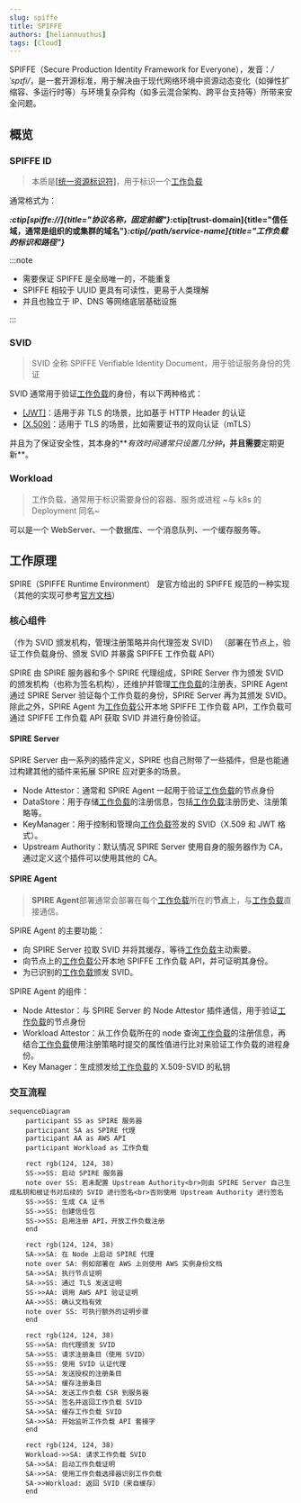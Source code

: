 ```yaml
---
slug: spiffe
title: SPIFFE
authors: [heliannuuthus]
tags: [Cloud]
---
```


SPIFFE（Secure Production Identity Framework for Everyone），发音：_/ˈspɪfi/_，是一套开源标准，用于解决由于现代网络环境中资源动态变化（如弹性扩缩容、多运行时等）与环境复杂异构（如多云混合架构、跨平台支持等）所带来安全问题。

<!-- truncate -->

## 概览

### SPIFFE ID

> 本质是[[统一资源标识符]](/blog/terms/web#uri)，用于标识一个[工作负载](#Workload)

通常格式为：

**_:ctip[spiffe://]{title="协议名称，固定前缀"}_:ctip[trust-domain]{title="信任域，通常是组织的或集群的域名"}_:ctip[/path/service-name]{title="工作负载的标识和路径"}_**

:::note

- 需要保证 SPIFFE 是全局唯一的，不能重复
- SPIFFE 相较于 UUID 更具有可读性，更易于人类理解
- 并且也独立于 IP、DNS 等网络底层基础设施

:::

### SVID

> SVID 全称 SPIFFE Verifiable Identity Document，用于验证服务身份的凭证

SVID 通常用于验证[工作负载](#Workload)的身份，有以下两种格式：

- [[JWT]](/blog/terms/jwt#jwt)：适用于非 TLS 的场景，比如基于 HTTP Header 的认证
- [[X.509]](/blog/terms/crypto#x509)：适用于 TLS 的场景，比如需要证书的双向认证（mTLS）

并且为了保证安全性，其本身的**_有效时间通常只设置几分钟_**，并且需要**定期更新**。

### Workload

> 工作负载，通常用于标识需要身份的容器、服务或进程 ~与 k8s 的 Deployment 同名~

可以是一个 WebServer、一个数据库、一个消息队列、一个缓存服务等。

## 工作原理

SPIRE（SPIFFE Runtime Environment） 是官方给出的 SPIFFE 规范的一种实现（其他的实现可参考[官方文档](https://spiffe.io)）

### 核心组件

（作为 SVID 颁发机构，管理注册策略并向代理签发 SVID）
（部署在节点上，验证工作负载身份、颁发 SVID 并暴露 SPIFFE 工作负载 API）

SPIRE 由 SPIRE 服务器和多个 SPIRE 代理组成，SPIRE Server 作为颁发 SVID 的颁发机构（也称为签名机构），还维护并管理[工作负载](#Workload)的注册表，SPIRE Agent 通过 SPIRE Server 验证每个工作负载的身份，SPIRE Server 再为其颁发 SVID。
除此之外，SPIRE Agent 为[工作负载](#Workload)公开本地 SPIFFE 工作负载 API，工作负载可通过 SPIFFE 工作负载 API 获取 SVID 并进行身份验证。

#### SPIRE Server

SPIRE Server 由一系列的插件定义，SPIRE 也自己附带了一些插件，但是也能通过构建其他的插件来拓展 SPIRE 应对更多的场景。

- Node Attestor：通常和 SPIRE Agent 一起用于验证[工作负载](#Workload)的节点身份
- DataStore：用于存储[工作负载](#Workload)的注册信息，包括[工作负载](#Workload)注册历史、注册策略等。
- KeyManager：用于控制和管理向[工作负载](#Workload)签发的 SVID（X.509 和 JWT 格式）。
- Upstream Authority：默认情况 SPIRE Server 使用自身的服务器作为 CA，通过定义这个插件可以使用其他的 CA。

#### SPIRE Agent

> **SPIRE Agent**部署通常会部署在每个[工作负载](#Workload)所在的**节点**上，与[工作负载](#Workload)直接通信。

SPIRE Agent 的主要功能：

- 向 SPIRE Server 拉取 SVID 并将其缓存，等待[工作负载](#Workload)主动索要。
- 向节点上的[工作负载](#Workload)公开本地 SPIFFE 工作负载 API，并可证明其身份。
- 为已识别的[工作负载](#Workload)颁发 SVID。

SPIRE Agent 的组件：

- Node Attestor：与 SPIRE Server 的 Node Attestor 插件通信，用于验证[工作负载](#Workload)的节点身份
- Workload Attestor：从工作负载所在的 node 查询[工作负载](#Workload)的注册信息，再结合[工作负载](#Workload)使用注册策略时提交的属性值进行比对来验证工作负载的进程身份。
- Key Manager：生成颁发给[工作负载](#Workload)的 X.509-SVID 的私钥

### 交互流程

```mermaid
sequenceDiagram
    participant SS as SPIRE 服务器
    participant SA as SPIRE 代理
    participant AA as AWS API
    participant Workload as 工作负载

    rect rgb(124, 124, 38)
    SS->>SS: 启动 SPIRE 服务器
    note over SS: 若未配置 Upstream Authority<br>则由 SPIRE Server 自己生成私钥和根证书对后续的 SVID 进行签名<br>否则使用 Upstream Authority 进行签名
    SS->>SS: 生成 CA 证书
    SS->>SS: 创建信任包
    SS->>SS: 启用注册 API，开放工作负载注册
    end

    rect rgb(124, 124, 38)
    SA->>SA: 在 Node 上启动 SPIRE 代理
    note over SA: 例如部署在 AWS 上则使用 AWS 实例身份文档
    SA->>SA: 执行节点证明
    SA->>SS: 通过 TLS 发送证明
    SS->>AA: 调用 AWS API 验证证明
    AA->>SS: 确认文档有效
    note over SS: 可执行额外的证明步骤
    end

    rect rgb(124, 124, 38)
    SS->>SA: 向代理颁发 SVID
    SA->>SS: 请求注册条目（使用 SVID）
    SS->>SS: 使用 SVID 认证代理
    SS->>SA: 发送授权的注册条目
    SA->>SA: 缓存注册条目
    SA->>SA: 发送工作负载 CSR 到服务器
    SS->>SA: 签名并返回工作负载 SVID
    SA->>SA: 缓存工作负载 SVID
    SA->>SA: 开始监听工作负载 API 套接字
    end

    rect rgb(124, 124, 38)
    Workload->>SA: 请求工作负载 SVID
    SA->>SA: 启动工作负载证明
    SA->>SA: 使用工作负载选择器识别工作负载
    SA->>Workload: 返回 SVID（来自缓存）
    end
```
